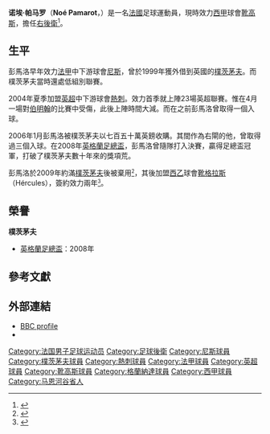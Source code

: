 {{noteta
|G1=EPL
|T=zh-hans:诺埃·帕马罗;zh-hk:諾埃·彭馬洛;zh-tw:諾埃·帕馬羅;
|1=zh-hans:帕马罗;zh-hk:彭馬洛;zh-tw:帕馬羅;
}}
{{Infobox Football biography
|          playername = 彭馬洛<br>''Noé Pamarot''
|               image = 
|            fullname = Noé Pamarot
|         dateofbirth = {{birth date and age|1979|4|14|df=y}}
|         cityofbirth = [[丰特奈苏布瓦|楓特內蘇布瓦]]
|      countryofbirth = [[法國|法國]]
|              height = {{height|m=1.80}}
|            position = [[右後衛|右後衛]]
|         currentclub = [[靴高斯足球會|靴高斯]]
|          clubnumber = 9
|          youthyears = 
|          youthclubs = 
|               years = 1997-99<br />1999-04<br />1999-00<br />2004-06<br />2006-09<br />2009-
|               clubs = [[馬蒂格足球會|馬迪格斯]]<br />[[尼斯足球俱樂部|尼斯]]<br />→ [[樸茨茅夫足球會|樸茨茅夫]] <br />[[熱刺|熱刺]]<br />[[樸茨茅夫足球會|樸茨茅夫]]<br />[[靴高斯足球會|靴高斯]]
|         caps(goals) = {{0}}25 (2)<br />122 (6)<br />{{0|00}}2 (0)<br />{{0}}25 (1)<br />{{0}}65 (3)<br />{{0|00}}0 (0)
|       nationalyears = 
|        nationalteam = 
| nationalcaps(goals) = 
|            pcupdate = 2009年10月24日 (六) 09:26 (UTC)
|            ntupdate = 
}}
'''诺埃·帕马罗'''（'''Noé Pamarot'''，{{bd|1979年|4月14日|catidx=Pamarot, Noe}}）是一名[[法國|法國]]足球運動員，現時效力[[西班牙足球甲级联赛|西甲]]球會[[靴高斯足球會|靴高斯]]，擔任[[右後衛|右後衛]]<ref>{{Cite web |url=http://www.4thegame.com/club/portsmouth-fc/player-profile/5309/noepamarot.html |title=Noe Pamarot<!-- Bot generated title --> |access-date=2009-05-28 |archive-date=2009-06-07 |archive-url=https://web.archive.org/web/20090607014801/http://www.4thegame.com/club/portsmouth-fc/player-profile/5309/noepamarot.html |dead-url=yes }}</ref>。

==生平==
彭馬洛早年效力[[法甲|法甲]]中下游球會[[尼斯足球俱樂部|尼斯]]，曾於1999年獲外借到英國的[[樸茨茅夫足球會|樸茨茅夫]]。而樸茨茅夫當時還處低組別聯賽。

2004年夏季加盟[[英超|英超]]中下游球會[[熱刺|熱刺]]。效力首季就上陣23場英超聯賽。惟在4月一場對[[伯明翰足球俱樂部|伯明翰]]的比賽中受傷，此後上陣時間大減。而在之前彭馬洛曾取得一個入球。

2006年1月彭馬洛被樸茨茅夫以七百五十萬英鎊收購。其間作為右閘的他，曾取得過三個入球。在2008年[[英格蘭足總盃|英格蘭足總盃]]，彭馬洛曾隨隊打入決賽，贏得足總盃冠軍，打破了樸茨茅夫數十年來的獎項荒。

彭馬洛於2009年約滿[[樸茨茅夫足球會|樸茨茅夫]]後被棄用<small><ref>{{cite web |language=en |url=http://www.skysports.com/story/0,19528,11661_5408897,00.html |title=Pompey release five players |publisher=''[[Sky_Sports|Sky Sports]]'' |date=2009-07-01 |accessdate=2009-10-24 |archive-date=2016-03-04 |archive-url=https://web.archive.org/web/20160304202444/http://www.skysports.com/story/0,19528,11661_5408897,00.html |dead-url=no }}</ref></small>，其後加盟[[西班牙足球乙级联赛|西乙]]球會[[Hércules_CF|靴格拉斯]]（Hércules），簽約效力兩年<small><ref>{{cite web |language=es |url=http://www.marca.com/2009/08/28/futbol/equipos/hercules/1251475431.html |title=El Hércules cierra el fichaje de Noe Pamarot |publisher=''[[marca|marca]]'' |date=2009-08-28 |accessdate=2009-10-24 |archive-date=2009-10-22 |archive-url=https://web.archive.org/web/20091022020344/http://www.marca.com/2009/08/28/futbol/equipos/hercules/1251475431.html |dead-url=no }}</ref></small>。

==榮譽==
'''樸茨茅夫'''
* [[英格蘭足總盃|英格蘭足總盃]]：2008年

==參考文獻==
{{reflist}}

==外部連結==
*[http://news.bbc.co.uk/sport2/shared/bsp/hi/football/statistics/players/p/pamarot_201896.stm BBC profile]{{Wayback|url=http://news.bbc.co.uk/sport2/shared/bsp/hi/football/statistics/players/p/pamarot_201896.stm |date=20090315041425 }}
*{{soccerbase|id=17497|name=彭馬洛}}

{{DEFAULTSORT:Pamarot, Noe}}
[[Category:法国男子足球运动员|Category:法国男子足球运动员]]
[[Category:足球後衛|Category:足球後衛]]
[[Category:尼斯球員|Category:尼斯球員]]
[[Category:樸茨茅夫球員|Category:樸茨茅夫球員]]
[[Category:熱刺球員|Category:熱刺球員]]
[[Category:法甲球員|Category:法甲球員]]
[[Category:英超球員|Category:英超球員]]
[[Category:靴高斯球員|Category:靴高斯球員]]
[[Category:格蘭納達球員|Category:格蘭納達球員]]
[[Category:西甲球員|Category:西甲球員]]
[[Category:马恩河谷省人|Category:马恩河谷省人]]